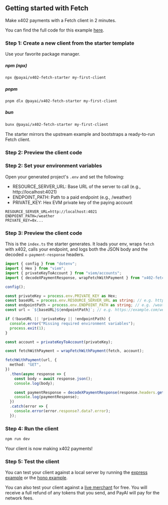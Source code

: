 ## Getting started with Fetch

Make x402 payments with a Fetch client in 2 minutes.

<Note>You can find the full code for this example [here](https://github.com/coinbase/x402/tree/0dfd3e683f1563543bd62a3ad84cbc6851d4054b/examples/typescript/clients/fetch).</Note>

### Step 1: Create a new client from the starter template

Use your favorite package manager.

##### npm (npx)
```bash
npx @payai/x402-fetch-starter my-first-client
```

##### pnpm
```bash
pnpm dlx @payai/x402-fetch-starter my-first-client
```

##### bun
```bash
bunx @payai/x402-fetch-starter my-first-client
```

The starter mirrors the upstream example and bootstraps a ready-to-run Fetch client.


### Step 2: Preview the client code

### Step 2: Set your environment variables

Open your generated project's `.env` and set the following:

- RESOURCE_SERVER_URL: Base URL of the server to call (e.g., http://localhost:4021)
- ENDPOINT_PATH: Path to a paid endpoint (e.g., /weather)
- PRIVATE_KEY: Hex EVM private key of the paying account

```env
RESOURCE_SERVER_URL=http://localhost:4021
ENDPOINT_PATH=/weather
PRIVATE_KEY=0x...
```

### Step 3: Preview the client code

This is the `index.ts` the starter generates. It loads your env, wraps `fetch` with x402, calls your endpoint, and logs both the JSON body and the decoded `x-payment-response` headers.

```ts
import { config } from "dotenv";
import { Hex } from "viem";
import { privateKeyToAccount } from "viem/accounts";
import { decodeXPaymentResponse, wrapFetchWithPayment } from "x402-fetch";

config();

const privateKey = process.env.PRIVATE_KEY as Hex;
const baseURL = process.env.RESOURCE_SERVER_URL as string; // e.g. https://example.com
const endpointPath = process.env.ENDPOINT_PATH as string; // e.g. /weather
const url = `${baseURL}${endpointPath}`; // e.g. https://example.com/weather

if (!baseURL || !privateKey || !endpointPath) {
  console.error("Missing required environment variables");
  process.exit(1);
}

const account = privateKeyToAccount(privateKey);

const fetchWithPayment = wrapFetchWithPayment(fetch, account);

fetchWithPayment(url, {
  method: "GET",
})
  .then(async response => {
    const body = await response.json();
    console.log(body);

    const paymentResponse = decodeXPaymentResponse(response.headers.get("x-payment-response")!);
    console.log(paymentResponse);
  })
  .catch(error => {
    console.error(error.response?.data?.error);
  });
```

### Step 4: Run the client

```bash
npm run dev
```

<Check>
  Your client is now making x402 payments!
</Check>

### Step 5: Test the client

You can test your client against a local server by running the [express example](/x402/servers/typescript/express) or the [hono example](/x402/servers/typescript/hono).  

You can also test your client against a [live merchant](https://x402.payai.network) for free. You will receive a full refund of any tokens that you send, and PayAI will pay for the network fees.
